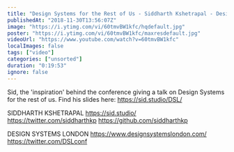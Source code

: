 ```yaml
---
title: "Design Systems for the Rest of Us - Siddharth Kshetrapal - Design Sytems London"
publishedAt: "2018-11-30T13:56:07Z"
image: "https://i.ytimg.com/vi/60tmvBW1kfc/hqdefault.jpg"
poster: "https://i.ytimg.com/vi/60tmvBW1kfc/maxresdefault.jpg"
videoUrl: "https://www.youtube.com/watch?v=60tmvBW1kfc"
localImages: false
tags: ["video"]
categories: ["unsorted"]
duration: "0:19:53"
ignore: false
---
```

Sid, the 'inspiration' behind the conference giving a talk on Design Systems for the rest of us. 
Find his slides here: https://sid.studio/DSL/

SIDDHARTH KSHETRAPAL
https://sid.studio/
https://twitter.com/siddharthkp
https://github.com/siddharthkp

DESIGN SYSTEMS LONDON 
https://www.designsystemslondon.com/
https://twitter.com/DSLconf
